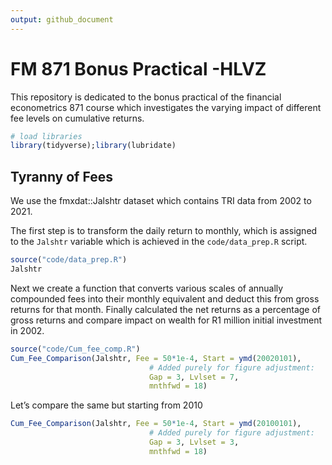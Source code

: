 ```yaml
---
output: github_document
---
```

# FM 871 Bonus Practical -HLVZ

This repository is dedicated to the bonus practical of the financial econometrics 871 course which investigates the varying impact of different fee levels on cumulative returns. 

```r
# load libraries
library(tidyverse);library(lubridate)

```


## Tyranny of Fees

We use the fmxdat::Jalshtr dataset which contains TRI data from 2002 to 2021. 

The first step is to transform the daily return to monthly, which is assigned to the `Jalshtr` variable which is achieved in the `code/data_prep.R` script. 

```r
source("code/data_prep.R")
Jalshtr
```


Next we create a function that converts various scales of annually compounded fees into their monthly equivalent and deduct this from gross returns for that month. Finally calculated the net returns as a percentage of gross returns and compare impact on wealth for R1 million initial investment in 2002. 


```r
source("code/Cum_fee_comp.R")
Cum_Fee_Comparison(Jalshtr, Fee = 50*1e-4, Start = ymd(20020101), 
                               # Added purely for figure adjustment:
                               Gap = 3, Lvlset = 7,
                               mnthfwd = 18)
```

Let's compare the same but starting from 2010


```r
Cum_Fee_Comparison(Jalshtr, Fee = 50*1e-4, Start = ymd(20100101), 
                               # Added purely for figure adjustment:
                               Gap = 3, Lvlset = 3,
                               mnthfwd = 18)
```


